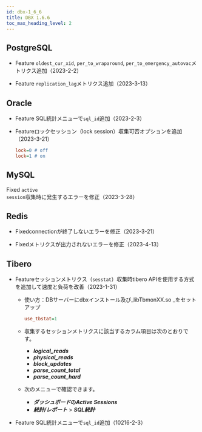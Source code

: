 ```yaml
---
id: dbx-1_6_6
title: DBX 1.6.6
toc_max_heading_level: 2
---
```


## PostgreSQL

-   <Status>Feature</Status> <code>oldest_cur_xid</code>, <code>per_to_wraparound</code>, <code>per_to_emergency_autovac</code>メトリクス追加（2023-2-2）

-   <Status>Feature</Status> <code>replication_lag</code>メトリクス追加（2023-3-13）

## Oracle

-   <Status>Feature</Status> <UI>SQL統計</UI>メニューで<code>sql_id</code>追加（2023-2-3）

-   <Status>Feature</Status>ロックセッション（lock session）収集可否オプションを追加（2023-3-21）

    ```ini title=whatap.conf
    lock=0 # off
    lock=1 # on
    ```

## MySQL

<Status>Fixed</Status> <code>active session</code>収集時に発生するエラーを修正（2023-3-28）

## Redis

-   <Status>Fixed</Status>connectionが終了しないエラーを修正（2023-3-21）

-   <Status>Fixed</Status>メトリクスが出力されないエラーを修正（2023-4-13）

## Tibero

-   <Status>Feature</Status>セッションメトリクス（<code>sesstat</code>）収集時tibero APIを使用する方式を追加して速度と負荷を改善（2023-1-31）

    -   使い方：DBサーバーにdbxインストール及び_libTbmonXX.so _をセットアップ

        ```ini title=whatap.conf
        use_tbstat=1
        ```

    -   収集するセッションメトリクスに該当するカラム項目は次のとおりです。

        -   **_logical_reads_**
        -   **_physical_reads_**
        -   **_block_updates_**
        -   **_parse_count_total_**
        -   **_parse_count_hard_**

    -   次のメニューで確認できます。

        -   **_ダッシュボード_**の**_Active Sessions_**
        -   **_統計/レポート_** > **_SQL統計_**

-   <Status>Feature</Status> SQL統計メニューで`sql_id`追加（10216-2-3）
